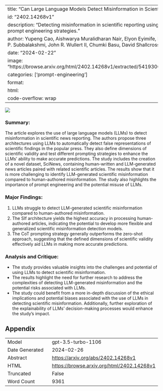 
---
title: "Can Large Language Models Detect Misinformation in Scientific News Reporting?"
id: "2402.14268v1"
description: "Detecting misinformation in scientific reporting using large language models and prompt engineering strategies."
author: Yupeng Cao, Aishwarya Muralidharan Nair, Elyon Eyimife, Nastaran Jamalipour Soofi, K. P. Subbalakshmi, John R. Wullert II, Chumki Basu, David Shallcross
date: "2024-02-22"
image: "https://browse.arxiv.org/html/2402.14268v1/extracted/5419300/image/dataset_pipeline.png"
categories: ['prompt-engineering']
format:
  html:
    code-overflow: wrap
---

![](https://browse.arxiv.org/html/2402.14268v1/extracted/5419300/image/dataset_pipeline.png)

### Summary:
The article explores the use of large language models (LLMs) to detect misinformation in scientific news reporting. The authors propose three architectures using LLMs to automatically detect false representations of scientific findings in the popular press. They also define dimensions of scientific validity and test different prompting strategies to enhance the LLMs' ability to make accurate predictions. The study includes the creation of a novel dataset, SciNews, containing human-written and LLM-generated news articles paired with related scientific articles. The results show that it is more challenging to identify LLM-generated scientific misinformation compared to human-authored misinformation. The study also highlights the importance of prompt engineering and the potential misuse of LLMs.

### Major Findings:
1. LLMs struggle to detect LLM-generated scientific misinformation compared to human-authored misinformation.
2. The SIf architecture yields the highest accuracy in processing human-authored articles, indicating the potential to develop more flexible and generalized scientific misinformation detection models.
3. The CoT prompting strategy generally outperforms the zero-shot approach, suggesting that the defined dimensions of scientific validity effectively aid LLMs in making more accurate predictions.

### Analysis and Critique:
- The study provides valuable insights into the challenges and potential of using LLMs to detect scientific misinformation.
- The results highlight the need for further research to address the complexities of detecting LLM-generated misinformation and the potential risks associated with LLMs.
- The study could benefit from a more in-depth discussion of the ethical implications and potential biases associated with the use of LLMs in detecting scientific misinformation. Additionally, further exploration of the explainability of LLMs' decision-making processes would enhance the study's impact.

## Appendix

|          |          |
|----------|----------|
| Model     | gpt-3.5-turbo-1106       |
| Date Generated     | 2024-02-26       |
| Abstract | [https://arxiv.org/abs/2402.14268v1](https://arxiv.org/abs/2402.14268v1)        |
| HTML     | [https://browse.arxiv.org/html/2402.14268v1](https://browse.arxiv.org/html/2402.14268v1)       |
| Truncated       | False       |
| Word Count       | 9361       |